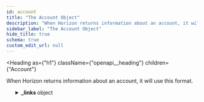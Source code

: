 ```yaml
---
id: account
title: "The Account Object"
description: "When Horizon returns information about an account, it will use this format."
sidebar_label: "The Account Object"
hide_title: true
schema: true
custom_edit_url: null
---
```



<Heading
  as={"h1"}
  className={"openapi__heading"}
  children={"Account"}
>
</Heading>



When Horizon returns information about an account, it will use this format.

<ul>
  <SchemaItem
    collapsible={true}
    className={"schemaItem"}
  >
    <details
      style={{}}
      className={"openapi-markdown__details"}
    >
      <summary
        style={{}}
      >
        <span
          className={"openapi-schema__container"}
        >
          <strong
            className={"openapi-schema__property"}
          >
            _links
          </strong><span
            className={"openapi-schema__name"}
          >
             object
          </span>
        </span>
      </summary><div
        style={{"marginLeft":"1rem"}}
      >
        <SchemaItem
          collapsible={true}
          className={"schemaItem"}
        >
          <details
            style={{}}
            className={"openapi-markdown__details"}
          >
            <summary
              style={{}}
            >
              <span
                className={"openapi-schema__container"}
              >
                <strong
                  className={"openapi-schema__property"}
                >
                  self
                </strong><span
                  className={"openapi-schema__name"}
                >
                   object
                </span><span
                  className={"openapi-schema__divider"}
                >
                  
                </span><span
                  className={"openapi-schema__required"}
                >
                  required
                </span>
              </span>
            </summary><div
              style={{"marginLeft":"1rem"}}
            >
              <SchemaItem
                collapsible={false}
                name={"href"}
                required={true}
                schemaName={"link"}
                qualifierMessage={undefined}
                schema={{"type":"string","format":"link"}}
              >
                
              </SchemaItem><SchemaItem
                collapsible={false}
                name={"templated"}
                required={false}
                schemaName={"boolean"}
                qualifierMessage={undefined}
                schema={{"type":"boolean"}}
              >
                
              </SchemaItem>
            </div>
          </details>
        </SchemaItem><SchemaItem
          collapsible={true}
          className={"schemaItem"}
        >
          <details
            style={{}}
            className={"openapi-markdown__details"}
          >
            <summary
              style={{}}
            >
              <span
                className={"openapi-schema__container"}
              >
                <strong
                  className={"openapi-schema__property"}
                >
                  transactions
                </strong><span
                  className={"openapi-schema__name"}
                >
                   object
                </span><span
                  className={"openapi-schema__divider"}
                >
                  
                </span><span
                  className={"openapi-schema__required"}
                >
                  required
                </span>
              </span>
            </summary><div
              style={{"marginLeft":"1rem"}}
            >
              <SchemaItem
                collapsible={false}
                name={"href"}
                required={true}
                schemaName={"link"}
                qualifierMessage={undefined}
                schema={{"type":"string","format":"link"}}
              >
                
              </SchemaItem><SchemaItem
                collapsible={false}
                name={"templated"}
                required={false}
                schemaName={"boolean"}
                qualifierMessage={undefined}
                schema={{"type":"boolean"}}
              >
                
              </SchemaItem>
            </div>
          </details>
        </SchemaItem><SchemaItem
          collapsible={true}
          className={"schemaItem"}
        >
          <details
            style={{}}
            className={"openapi-markdown__details"}
          >
            <summary
              style={{}}
            >
              <span
                className={"openapi-schema__container"}
              >
                <strong
                  className={"openapi-schema__property"}
                >
                  operations
                </strong><span
                  className={"openapi-schema__name"}
                >
                   object
                </span><span
                  className={"openapi-schema__divider"}
                >
                  
                </span><span
                  className={"openapi-schema__required"}
                >
                  required
                </span>
              </span>
            </summary><div
              style={{"marginLeft":"1rem"}}
            >
              <SchemaItem
                collapsible={false}
                name={"href"}
                required={true}
                schemaName={"link"}
                qualifierMessage={undefined}
                schema={{"type":"string","format":"link"}}
              >
                
              </SchemaItem><SchemaItem
                collapsible={false}
                name={"templated"}
                required={false}
                schemaName={"boolean"}
                qualifierMessage={undefined}
                schema={{"type":"boolean"}}
              >
                
              </SchemaItem>
            </div>
          </details>
        </SchemaItem><SchemaItem
          collapsible={true}
          className={"schemaItem"}
        >
          <details
            style={{}}
            className={"openapi-markdown__details"}
          >
            <summary
              style={{}}
            >
              <span
                className={"openapi-schema__container"}
              >
                <strong
                  className={"openapi-schema__property"}
                >
                  payments
                </strong><span
                  className={"openapi-schema__name"}
                >
                   object
                </span><span
                  className={"openapi-schema__divider"}
                >
                  
                </span><span
                  className={"openapi-schema__required"}
                >
                  required
                </span>
              </span>
            </summary><div
              style={{"marginLeft":"1rem"}}
            >
              <SchemaItem
                collapsible={false}
                name={"href"}
                required={true}
                schemaName={"link"}
                qualifierMessage={undefined}
                schema={{"type":"string","format":"link"}}
              >
                
              </SchemaItem><SchemaItem
                collapsible={false}
                name={"templated"}
                required={false}
                schemaName={"boolean"}
                qualifierMessage={undefined}
                schema={{"type":"boolean"}}
              >
                
              </SchemaItem>
            </div>
          </details>
        </SchemaItem><SchemaItem
          collapsible={true}
          className={"schemaItem"}
        >
          <details
            style={{}}
            className={"openapi-markdown__details"}
          >
            <summary
              style={{}}
            >
              <span
                className={"openapi-schema__container"}
              >
                <strong
                  className={"openapi-schema__property"}
                >
                  effects
                </strong><span
                  className={"openapi-schema__name"}
                >
                   object
                </span><span
                  className={"openapi-schema__divider"}
                >
                  
                </span><span
                  className={"openapi-schema__required"}
                >
                  required
                </span>
              </span>
            </summary><div
              style={{"marginLeft":"1rem"}}
            >
              <SchemaItem
                collapsible={false}
                name={"href"}
                required={true}
                schemaName={"link"}
                qualifierMessage={undefined}
                schema={{"type":"string","format":"link"}}
              >
                
              </SchemaItem><SchemaItem
                collapsible={false}
                name={"templated"}
                required={false}
                schemaName={"boolean"}
                qualifierMessage={undefined}
                schema={{"type":"boolean"}}
              >
                
              </SchemaItem>
            </div>
          </details>
        </SchemaItem><SchemaItem
          collapsible={true}
          className={"schemaItem"}
        >
          <details
            style={{}}
            className={"openapi-markdown__details"}
          >
            <summary
              style={{}}
            >
              <span
                className={"openapi-schema__container"}
              >
                <strong
                  className={"openapi-schema__property"}
                >
                  offers
                </strong><span
                  className={"openapi-schema__name"}
                >
                   object
                </span><span
                  className={"openapi-schema__divider"}
                >
                  
                </span><span
                  className={"openapi-schema__required"}
                >
                  required
                </span>
              </span>
            </summary><div
              style={{"marginLeft":"1rem"}}
            >
              <SchemaItem
                collapsible={false}
                name={"href"}
                required={true}
                schemaName={"link"}
                qualifierMessage={undefined}
                schema={{"type":"string","format":"link"}}
              >
                
              </SchemaItem><SchemaItem
                collapsible={false}
                name={"templated"}
                required={false}
                schemaName={"boolean"}
                qualifierMessage={undefined}
                schema={{"type":"boolean"}}
              >
                
              </SchemaItem>
            </div>
          </details>
        </SchemaItem><SchemaItem
          collapsible={true}
          className={"schemaItem"}
        >
          <details
            style={{}}
            className={"openapi-markdown__details"}
          >
            <summary
              style={{}}
            >
              <span
                className={"openapi-schema__container"}
              >
                <strong
                  className={"openapi-schema__property"}
                >
                  trades
                </strong><span
                  className={"openapi-schema__name"}
                >
                   object
                </span><span
                  className={"openapi-schema__divider"}
                >
                  
                </span><span
                  className={"openapi-schema__required"}
                >
                  required
                </span>
              </span>
            </summary><div
              style={{"marginLeft":"1rem"}}
            >
              <SchemaItem
                collapsible={false}
                name={"href"}
                required={true}
                schemaName={"link"}
                qualifierMessage={undefined}
                schema={{"type":"string","format":"link"}}
              >
                
              </SchemaItem><SchemaItem
                collapsible={false}
                name={"templated"}
                required={false}
                schemaName={"boolean"}
                qualifierMessage={undefined}
                schema={{"type":"boolean"}}
              >
                
              </SchemaItem>
            </div>
          </details>
        </SchemaItem><SchemaItem
          collapsible={true}
          className={"schemaItem"}
        >
          <details
            style={{}}
            className={"openapi-markdown__details"}
          >
            <summary
              style={{}}
            >
              <span
                className={"openapi-schema__container"}
              >
                <strong
                  className={"openapi-schema__property"}
                >
                  data
                </strong><span
                  className={"openapi-schema__name"}
                >
                   object
                </span><span
                  className={"openapi-schema__divider"}
                >
                  
                </span><span
                  className={"openapi-schema__required"}
                >
                  required
                </span>
              </span>
            </summary><div
              style={{"marginLeft":"1rem"}}
            >
              <SchemaItem
                collapsible={false}
                name={"href"}
                required={true}
                schemaName={"link"}
                qualifierMessage={undefined}
                schema={{"type":"string","format":"link"}}
              >
                
              </SchemaItem><SchemaItem
                collapsible={false}
                name={"templated"}
                required={false}
                schemaName={"boolean"}
                qualifierMessage={undefined}
                schema={{"type":"boolean"}}
              >
                
              </SchemaItem>
            </div>
          </details>
        </SchemaItem>
      </div>
    </details>
  </SchemaItem><SchemaItem
    collapsible={false}
    name={"id"}
    required={true}
    schemaName={"id (string)"}
    qualifierMessage={undefined}
    schema={{"description":"A unique identifier for this account.","examples":["GBKN6H24CCYVP5LPR5RU7PS545I3Q2DUKLCOX4N5GQRLT4XAL2ID3QBM"],"type":"string","title":"id"}}
  >
    
  </SchemaItem><SchemaItem
    collapsible={false}
    name={"account_id"}
    required={true}
    schemaName={"address (string)"}
    qualifierMessage={"**Possible values:** Value must match regular expression `G[A-Z0-9]{55}`"}
    schema={{"description":"This account's public key encoded in a base32 string representation.","examples":["GBKN6H24CCYVP5LPR5RU7PS545I3Q2DUKLCOX4N5GQRLT4XAL2ID3QBM"],"type":"string","pattern":"G[A-Z0-9]{55}","title":"address"}}
  >
    
  </SchemaItem><SchemaItem
    collapsible={false}
    name={"sequence"}
    required={true}
    schemaName={"sequence (string)"}
    qualifierMessage={"**Possible values:** Value must match regular expression `[0-9]+`"}
    schema={{"description":"This account's current sequence number. For use when submitting this account's next transaction.","type":"string","pattern":"[0-9]+","title":"sequence"}}
  >
    
  </SchemaItem><SchemaItem
    collapsible={false}
    name={"sequence_ledger"}
    required={false}
    schemaName={"uint32"}
    qualifierMessage={undefined}
    schema={{"description":"The unsigned 32-bit ledger number of the sequence number's [age](https://developers.stellar.org/docs/learn/glossary#sequence-number).","type":"integer","format":"uint32","title":"sequence_ledger"}}
  >
    
  </SchemaItem><SchemaItem
    collapsible={false}
    name={"sequence_time"}
    required={false}
    schemaName={"string"}
    qualifierMessage={undefined}
    schema={{"type":"string","description":"The unsigned 64-bit UNIX timestamp of the sequence number's [age](https://developers.stellar.org/docs/learn/glossary#sequence-number)."}}
  >
    
  </SchemaItem><SchemaItem
    collapsible={false}
    name={"subentry_count"}
    required={true}
    schemaName={"int32"}
    qualifierMessage={undefined}
    schema={{"description":"The number of subentries on this account.","type":"integer","format":"int32","title":"subentry_count"}}
  >
    
  </SchemaItem><SchemaItem
    collapsible={false}
    name={"inflation_destination"}
    required={false}
    schemaName={"address (string)"}
    qualifierMessage={"**Possible values:** Value must match regular expression `G[A-Z0-9]{55}`"}
    schema={{"type":"string","pattern":"G[A-Z0-9]{55}","title":"address"}}
  >
    
  </SchemaItem><SchemaItem
    collapsible={false}
    name={"home_domain"}
    required={false}
    schemaName={"string"}
    qualifierMessage={undefined}
    schema={{"type":"string","description":"The domain that hosts this account's `stellar.toml` file."}}
  >
    
  </SchemaItem><SchemaItem
    collapsible={false}
    name={"last_modified_ledger"}
    required={true}
    schemaName={"uint32"}
    qualifierMessage={undefined}
    schema={{"description":"The sequence number of the last ledger in which this account was modified.","type":"integer","format":"uint32","title":"last_modified_ledger"}}
  >
    
  </SchemaItem><SchemaItem
    collapsible={false}
    name={"last_modified_time"}
    required={true}
    schemaName={"last_modified_time (string)"}
    qualifierMessage={undefined}
    schema={{"type":"string","description":"An ISO 8601 formatted string of last modification time.","title":"last_modified_time"}}
  >
    
  </SchemaItem><SchemaItem
    collapsible={true}
    className={"schemaItem"}
  >
    <details
      style={{}}
      className={"openapi-markdown__details"}
    >
      <summary
        style={{}}
      >
        <span
          className={"openapi-schema__container"}
        >
          <strong
            className={"openapi-schema__property"}
          >
            thresholds
          </strong><span
            className={"openapi-schema__name"}
          >
             object
          </span><span
            className={"openapi-schema__divider"}
          >
            
          </span><span
            className={"openapi-schema__required"}
          >
            required
          </span>
        </span>
      </summary><div
        style={{"marginLeft":"1rem"}}
      >
        <div
          style={{"marginTop":".5rem","marginBottom":".5rem"}}
        >
          
          
          Operations have varying levels of access. This field specifies thresholds for different access levels, as well as the weight of the master key.
          
          
        </div><SchemaItem
          collapsible={false}
          name={"low_threshold"}
          required={false}
          schemaName={"integer"}
          qualifierMessage={undefined}
          schema={{"type":"integer"}}
        >
          
        </SchemaItem><SchemaItem
          collapsible={false}
          name={"med_threshold"}
          required={false}
          schemaName={"integer"}
          qualifierMessage={undefined}
          schema={{"type":"integer"}}
        >
          
        </SchemaItem><SchemaItem
          collapsible={false}
          name={"high_threshold"}
          required={false}
          schemaName={"integer"}
          qualifierMessage={undefined}
          schema={{"type":"integer"}}
        >
          
        </SchemaItem>
      </div>
    </details>
  </SchemaItem><SchemaItem
    collapsible={true}
    className={"schemaItem"}
  >
    <details
      style={{}}
      className={"openapi-markdown__details"}
    >
      <summary
        style={{}}
      >
        <span
          className={"openapi-schema__container"}
        >
          <strong
            className={"openapi-schema__property"}
          >
            flags
          </strong><span
            className={"openapi-schema__name"}
          >
             object
          </span><span
            className={"openapi-schema__divider"}
          >
            
          </span><span
            className={"openapi-schema__required"}
          >
            required
          </span>
        </span>
      </summary><div
        style={{"marginLeft":"1rem"}}
      >
        <div
          style={{"marginTop":".5rem","marginBottom":".5rem"}}
        >
          
          
          Flags denote the enabling/disabling of certain asset issuer privileges.
          
          
        </div><SchemaItem
          collapsible={false}
          name={"auth_required"}
          required={false}
          schemaName={"boolean"}
          qualifierMessage={undefined}
          schema={{"type":"boolean"}}
        >
          
        </SchemaItem><SchemaItem
          collapsible={false}
          name={"auth_revocable"}
          required={false}
          schemaName={"boolean"}
          qualifierMessage={undefined}
          schema={{"type":"boolean"}}
        >
          
        </SchemaItem><SchemaItem
          collapsible={false}
          name={"auth_immutable"}
          required={false}
          schemaName={"boolean"}
          qualifierMessage={undefined}
          schema={{"type":"boolean"}}
        >
          
        </SchemaItem><SchemaItem
          collapsible={false}
          name={"auth_clawback_enabled"}
          required={false}
          schemaName={"boolean"}
          qualifierMessage={undefined}
          schema={{"type":"boolean"}}
        >
          
        </SchemaItem>
      </div>
    </details>
  </SchemaItem><SchemaItem
    collapsible={true}
    className={"schemaItem"}
  >
    <details
      style={{}}
      className={"openapi-markdown__details"}
    >
      <summary
        style={{}}
      >
        <span
          className={"openapi-schema__container"}
        >
          <strong
            className={"openapi-schema__property"}
          >
            balances
          </strong><span
            className={"openapi-schema__name"}
          >
             object[]
          </span><span
            className={"openapi-schema__divider"}
          >
            
          </span><span
            className={"openapi-schema__required"}
          >
            required
          </span>
        </span>
      </summary><div
        style={{"marginLeft":"1rem"}}
      >
        <div
          style={{"marginTop":".5rem","marginBottom":".5rem"}}
        >
          
          
          The assets this account holds.
          
          
        </div><li>
          <div
            style={{"fontSize":"var(--ifm-code-font-size)","opacity":"0.6","marginLeft":"-.5rem","paddingBottom":".5rem"}}
          >
            Array [
          </div>
        </li><div>
          <span
            className={"badge badge--info"}
          >
            oneOf
          </span><SchemaTabs>
            <TabItem
              label={"BalanceLineNative"}
              value={"0-item-properties"}
            >
              <SchemaItem
                collapsible={false}
                name={"balance"}
                required={true}
                schemaName={"currency (string)"}
                qualifierMessage={"**Possible values:** Value must match regular expression `[0-9]+\\.[0-9]{7}`"}
                schema={{"type":"string","pattern":"[0-9]+\\.[0-9]{7}","title":"currency"}}
              >
                
              </SchemaItem><SchemaItem
                collapsible={false}
                name={"buying_liabilities"}
                required={true}
                schemaName={"currency (string)"}
                qualifierMessage={"**Possible values:** Value must match regular expression `[0-9]+\\.[0-9]{7}`"}
                schema={{"type":"string","pattern":"[0-9]+\\.[0-9]{7}","title":"currency"}}
              >
                
              </SchemaItem><SchemaItem
                collapsible={false}
                name={"selling_liabilities"}
                required={true}
                schemaName={"currency (string)"}
                qualifierMessage={"**Possible values:** Value must match regular expression `[0-9]+\\.[0-9]{7}`"}
                schema={{"type":"string","pattern":"[0-9]+\\.[0-9]{7}","title":"currency"}}
              >
                
              </SchemaItem><SchemaItem
                collapsible={false}
                name={"asset_type"}
                required={true}
                schemaName={"string"}
                qualifierMessage={"**Possible values:** [`native`, `credit_alphanum4`, `credit_alphanum12`, `liquidity_pool_shares`]"}
                schema={{"type":"string","enum":["native","credit_alphanum4","credit_alphanum12","liquidity_pool_shares"]}}
              >
                
              </SchemaItem>
            </TabItem><TabItem
              label={"BalanceLineAsset"}
              value={"1-item-properties"}
            >
              <SchemaItem
                collapsible={false}
                name={"balance"}
                required={true}
                schemaName={"currency (string)"}
                qualifierMessage={"**Possible values:** Value must match regular expression `[0-9]+\\.[0-9]{7}`"}
                schema={{"type":"string","pattern":"[0-9]+\\.[0-9]{7}","title":"currency"}}
              >
                
              </SchemaItem><SchemaItem
                collapsible={false}
                name={"buying_liabilities"}
                required={true}
                schemaName={"currency (string)"}
                qualifierMessage={"**Possible values:** Value must match regular expression `[0-9]+\\.[0-9]{7}`"}
                schema={{"type":"string","pattern":"[0-9]+\\.[0-9]{7}","title":"currency"}}
              >
                
              </SchemaItem><SchemaItem
                collapsible={false}
                name={"selling_liabilities"}
                required={true}
                schemaName={"currency (string)"}
                qualifierMessage={"**Possible values:** Value must match regular expression `[0-9]+\\.[0-9]{7}`"}
                schema={{"type":"string","pattern":"[0-9]+\\.[0-9]{7}","title":"currency"}}
              >
                
              </SchemaItem><SchemaItem
                collapsible={false}
                name={"asset_type"}
                required={true}
                schemaName={"string"}
                qualifierMessage={"**Possible values:** [`native`, `credit_alphanum4`, `credit_alphanum12`, `liquidity_pool_shares`]"}
                schema={{"type":"string","enum":["native","credit_alphanum4","credit_alphanum12","liquidity_pool_shares"]}}
              >
                
              </SchemaItem><SchemaItem
                collapsible={false}
                name={"limit"}
                required={true}
                schemaName={"currency (string)"}
                qualifierMessage={"**Possible values:** Value must match regular expression `[0-9]+\\.[0-9]{7}`"}
                schema={{"type":"string","pattern":"[0-9]+\\.[0-9]{7}","title":"currency"}}
              >
                
              </SchemaItem><SchemaItem
                collapsible={false}
                name={"sponsor"}
                required={false}
                schemaName={"address (string)"}
                qualifierMessage={"**Possible values:** Value must match regular expression `G[A-Z0-9]{55}`"}
                schema={{"type":"string","pattern":"G[A-Z0-9]{55}","title":"address"}}
              >
                
              </SchemaItem><SchemaItem
                collapsible={false}
                name={"last_modified_ledger"}
                required={true}
                schemaName={"uint32"}
                qualifierMessage={undefined}
                schema={{"type":"integer","format":"uint32","title":"last_modified_ledger"}}
              >
                
              </SchemaItem><SchemaItem
                collapsible={false}
                name={"is_authorized"}
                required={true}
                schemaName={"boolean"}
                qualifierMessage={undefined}
                schema={{"type":"boolean"}}
              >
                
              </SchemaItem><SchemaItem
                collapsible={false}
                name={"is_authorized_to_maintain_liabilities"}
                required={true}
                schemaName={"boolean"}
                qualifierMessage={undefined}
                schema={{"type":"boolean"}}
              >
                
              </SchemaItem><SchemaItem
                collapsible={false}
                name={"is_clawback_enabled"}
                required={false}
                schemaName={"boolean"}
                qualifierMessage={undefined}
                schema={{"type":"boolean"}}
              >
                
              </SchemaItem><SchemaItem
                collapsible={false}
                name={"asset_code"}
                required={true}
                schemaName={"string"}
                qualifierMessage={undefined}
                schema={{"type":"string"}}
              >
                
              </SchemaItem><SchemaItem
                collapsible={false}
                name={"asset_issuer"}
                required={true}
                schemaName={"address (string)"}
                qualifierMessage={"**Possible values:** Value must match regular expression `G[A-Z0-9]{55}`"}
                schema={{"type":"string","pattern":"G[A-Z0-9]{55}","title":"address"}}
              >
                
              </SchemaItem>
            </TabItem><TabItem
              label={"BalanceLineLiquidityPool"}
              value={"2-item-properties"}
            >
              <SchemaItem
                collapsible={false}
                name={"balance"}
                required={true}
                schemaName={"currency (string)"}
                qualifierMessage={"**Possible values:** Value must match regular expression `[0-9]+\\.[0-9]{7}`"}
                schema={{"type":"string","pattern":"[0-9]+\\.[0-9]{7}","title":"currency"}}
              >
                
              </SchemaItem><SchemaItem
                collapsible={false}
                name={"buying_liabilities"}
                required={true}
                schemaName={"currency (string)"}
                qualifierMessage={"**Possible values:** Value must match regular expression `[0-9]+\\.[0-9]{7}`"}
                schema={{"type":"string","pattern":"[0-9]+\\.[0-9]{7}","title":"currency"}}
              >
                
              </SchemaItem><SchemaItem
                collapsible={false}
                name={"selling_liabilities"}
                required={true}
                schemaName={"currency (string)"}
                qualifierMessage={"**Possible values:** Value must match regular expression `[0-9]+\\.[0-9]{7}`"}
                schema={{"type":"string","pattern":"[0-9]+\\.[0-9]{7}","title":"currency"}}
              >
                
              </SchemaItem><SchemaItem
                collapsible={false}
                name={"asset_type"}
                required={true}
                schemaName={"string"}
                qualifierMessage={"**Possible values:** [`native`, `credit_alphanum4`, `credit_alphanum12`, `liquidity_pool_shares`]"}
                schema={{"type":"string","enum":["native","credit_alphanum4","credit_alphanum12","liquidity_pool_shares"]}}
              >
                
              </SchemaItem><SchemaItem
                collapsible={false}
                name={"liquidity_pool_id"}
                required={true}
                schemaName={"string"}
                qualifierMessage={undefined}
                schema={{"type":"string"}}
              >
                
              </SchemaItem><SchemaItem
                collapsible={false}
                name={"limit"}
                required={true}
                schemaName={"currency (string)"}
                qualifierMessage={"**Possible values:** Value must match regular expression `[0-9]+\\.[0-9]{7}`"}
                schema={{"type":"string","pattern":"[0-9]+\\.[0-9]{7}","title":"currency"}}
              >
                
              </SchemaItem><SchemaItem
                collapsible={false}
                name={"last_modified_ledger"}
                required={true}
                schemaName={"uint32"}
                qualifierMessage={undefined}
                schema={{"type":"integer","format":"uint32","title":"last_modified_ledger"}}
              >
                
              </SchemaItem><SchemaItem
                collapsible={false}
                name={"sponsor"}
                required={false}
                schemaName={"address (string)"}
                qualifierMessage={"**Possible values:** Value must match regular expression `G[A-Z0-9]{55}`"}
                schema={{"type":"string","pattern":"G[A-Z0-9]{55}","title":"address"}}
              >
                
              </SchemaItem><SchemaItem
                collapsible={false}
                name={"is_authorized"}
                required={true}
                schemaName={"boolean"}
                qualifierMessage={undefined}
                schema={{"type":"boolean"}}
              >
                
              </SchemaItem><SchemaItem
                collapsible={false}
                name={"is_authorized_to_maintain_liabilities"}
                required={true}
                schemaName={"boolean"}
                qualifierMessage={undefined}
                schema={{"type":"boolean"}}
              >
                
              </SchemaItem><SchemaItem
                collapsible={false}
                name={"is_clawback_enabled"}
                required={false}
                schemaName={"boolean"}
                qualifierMessage={undefined}
                schema={{"type":"boolean"}}
              >
                
              </SchemaItem>
            </TabItem>
          </SchemaTabs>
        </div><li>
          <div
            style={{"fontSize":"var(--ifm-code-font-size)","opacity":"0.6","marginLeft":"-.5rem"}}
          >
            ]
          </div>
        </li>
      </div>
    </details>
  </SchemaItem><SchemaItem
    collapsible={true}
    className={"schemaItem"}
  >
    <details
      style={{}}
      className={"openapi-markdown__details"}
    >
      <summary
        style={{}}
      >
        <span
          className={"openapi-schema__container"}
        >
          <strong
            className={"openapi-schema__property"}
          >
            signers
          </strong><span
            className={"openapi-schema__name"}
          >
             object[]
          </span><span
            className={"openapi-schema__divider"}
          >
            
          </span><span
            className={"openapi-schema__required"}
          >
            required
          </span>
        </span>
      </summary><div
        style={{"marginLeft":"1rem"}}
      >
        <div
          style={{"marginTop":".5rem","marginBottom":".5rem"}}
        >
          
          
          The public keys and associated weights that can be used to authorize transactions for this account. Used for multi-sig.
          
          
        </div><li>
          <div
            style={{"fontSize":"var(--ifm-code-font-size)","opacity":"0.6","marginLeft":"-.5rem","paddingBottom":".5rem"}}
          >
            Array [
          </div>
        </li><SchemaItem
          collapsible={false}
          name={"key"}
          required={true}
          schemaName={"address (string)"}
          qualifierMessage={"**Possible values:** Value must match regular expression `G[A-Z0-9]{55}`"}
          schema={{"type":"string","pattern":"G[A-Z0-9]{55}","title":"address"}}
        >
          
        </SchemaItem><SchemaItem
          collapsible={false}
          name={"weight"}
          required={true}
          schemaName={"int32"}
          qualifierMessage={undefined}
          schema={{"type":"integer","format":"int32"}}
        >
          
        </SchemaItem><SchemaItem
          collapsible={false}
          name={"type"}
          required={true}
          schemaName={"string"}
          qualifierMessage={"**Possible values:** [`ed25519_public_key`, `sha256_hash`, `preauth_tx`]"}
          schema={{"type":"string","enum":["ed25519_public_key","sha256_hash","preauth_tx"]}}
        >
          
        </SchemaItem><SchemaItem
          collapsible={false}
          name={"sponsor"}
          required={false}
          schemaName={"address (string)"}
          qualifierMessage={"**Possible values:** Value must match regular expression `G[A-Z0-9]{55}`"}
          schema={{"type":"string","pattern":"G[A-Z0-9]{55}","title":"address"}}
        >
          
        </SchemaItem><li>
          <div
            style={{"fontSize":"var(--ifm-code-font-size)","opacity":"0.6","marginLeft":"-.5rem"}}
          >
            ]
          </div>
        </li>
      </div>
    </details>
  </SchemaItem><SchemaItem
    collapsible={false}
    name={"data"}
    required={true}
    schemaName={"object"}
    qualifierMessage={undefined}
    schema={{"type":"object","description":"An array of account data fields."}}
  >
    
  </SchemaItem><SchemaItem
    collapsible={false}
    name={"num_sponsoring"}
    required={true}
    schemaName={"integer"}
    qualifierMessage={undefined}
    schema={{"type":"integer","description":"The number of reserves sponsored by this account."}}
  >
    
  </SchemaItem><SchemaItem
    collapsible={false}
    name={"num_sponsored"}
    required={true}
    schemaName={"integer"}
    qualifierMessage={undefined}
    schema={{"type":"integer","description":"The number of reserves sponsored for this account."}}
  >
    
  </SchemaItem><SchemaItem
    collapsible={false}
    name={"sponsor"}
    required={false}
    schemaName={"address (string)"}
    qualifierMessage={"**Possible values:** Value must match regular expression `G[A-Z0-9]{55}`"}
    schema={{"type":"string","pattern":"G[A-Z0-9]{55}","title":"address","description":"The account ID of the sponsor who is paying the reserves for this account."}}
  >
    
  </SchemaItem><SchemaItem
    collapsible={false}
    name={"paging_token"}
    required={true}
    schemaName={"paging_token (string)"}
    qualifierMessage={undefined}
    schema={{"type":"string","description":"A cursor value for use in [pagination](https://developers.stellar.org/network/horizon/api-reference/structure/pagination).","title":"paging_token"}}
  >
    
  </SchemaItem>
</ul>
            